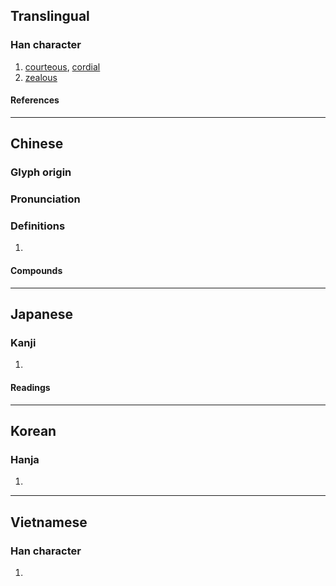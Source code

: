 {{also|勤}}
{{character info/new}}
==Translingual==

===Han character===
{{Han char|rn=61|rad=心|as=13|sn=16|four=44332|canj=TSP|ids=⿱勤心}}

# [[courteous]], [[cordial]]
# [[zealous]]

====References====
{{Han ref|kx=0405.130|dkj=11321|dj=0745.230|hdz=42358.010|uh=61C3}}

----

==Chinese==
{{zh-forms|s=勤}}

===Glyph origin===
{{Han etym}}

===Pronunciation===
{{zh-pron
|m=qín
|c=kan4
|mc=y
|oc=y
|cat=
}}

===Definitions===
{{zh-hanzi}}

# {{rfdef|zh}}

====Compounds====
{{zh-der|慇懃|慇慇懃懃|懃懃}}

----

==Japanese==

===Kanji===
{{ja-kanji|grade=|rs=心13}}

# {{rfdef|ja|sort=心13}}

====Readings====
{{ja-readings
|on=きん, ごん
|kun=ねんご-ろ
}}

----

==Korean==

===Hanja===
{{ko-hanja|근}}

# {{rfdef|ko|sort=心13}}

----

==Vietnamese==

===Han character===
{{vi-readings|rs=心13|reading=cần}}

# {{rfdef|vi|sort=心13}}